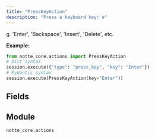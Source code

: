 ```yaml
---
title: "PressKeyAction"
description: "Press a keyboard key: e"
---
```


g. 'Enter', 'Backspace', 'Insert', 'Delete', etc.

**Example:**
```python
from notte_core.actions import PressKeyAction
# Dict syntax
session.execute({"type": "press_key", "key": "Enter"})
# Pydantic syntax
session.execute(PressKeyAction(key="Enter"))
```

## Fields

<ParamField path="type" type="Literal['press_key']" default="press_key">
</ParamField>

<ParamField path="category" type="str" default="Special Browser Actions">
</ParamField>

<ParamField path="description" type="str" default="Press a keyboard key: e.g. &#x27;Enter&#x27;, &#x27;Backspace&#x27;, &#x27;Insert&#x27;, &#x27;Delete&#x27;, etc.">
</ParamField>

<ParamField path="key" type="str" required>
</ParamField>


## Module

`notte_core.actions`
